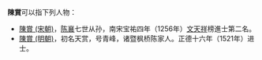 '''陳賞'''可以指下列人物：
* [[陳賞_(宋朝)|陳賞 (宋朝)]]，[[陈襄|陈襄]]七世从孙，南宋宝祐四年（1256年）[[文天祥|文天祥]]榜進士第二名。
* [[陳賞_(明朝)|陳賞 (明朝)]]，初名天赏，号青峰，诸暨枫桥陈家人。正德十六年（1521年）进士。

{{disambig|Cat=二字陳姓人名消歧義|shang}}